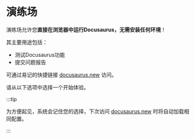 # 演练场

演练场允许您**直接在浏览器中运行Docusaurus，无需安装任何环境**！

其主要用途包括：

- 测试Docusaurus功能
- 提交问题报告

可通过易记的快捷链接 [docusaurus.new](https://docusaurus.new) 访问。

请从以下选项中选择一个开始体验。


<PlaygroundCardsRow />

:::tip

为方便起见，系统会记住您的选择，下次访问 [docusaurus.new](https://docusaurus.new) 时将自动加载相同配置。

:::